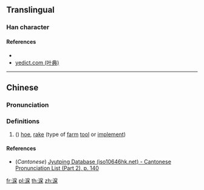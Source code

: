 {{character info/new}}
==Translingual==

===Han character===
{{Han char|rn=85|rad=水|as=08|sn=11|four=33194|canj=EHSD,EISD|ids=⿰氵㦿}}

====References====
* {{Han ref|kx=0631.120|dkj=17680|hdz=31662.060|uh=6DED|ud=28141|bh=D5F8|bd=54776}}
* [http://yedict.com/htm/6D/6DED.htm yedict.com (叶典)]

----

==Chinese==
{{zh-forms}}

===Pronunciation===
{{zh-pron
|m=qú
|c=keoi4
|mc=y
|oc=y
|ma=
|cat=n
}}

===Definitions===
{{zh-hanzi}}

# ({{zh-only|淭挐}}) [[hoe]], [[rake]] (type of [[farm]] [[tool]] or [[implement]])

====References====
* (''Cantonese'') [http://www.iso10646hk.net/jp/document/download.jsp Jyutping Database (iso10646hk.net) - Cantonese Pronunciation List (Part 2), p. 140]

[[fr:淭]]
[[pl:淭]]
[[th:淭]]
[[zh:淭]]